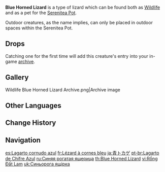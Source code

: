 {{Furnishing Infobox
|id             = 369132
|image          = Wildlife Blue Horned Lizard Icon.png
|category       = Animal
|subcategory    = Outdoor Creature
|quality        = 3
|adeptal_energy = 100
|load           = 350
|reduced_load   = 350
|description    = A small lizard with horns on its head that can often be found in shadowy bushes.<br />These lizards have beautiful blue scales and will break their tails off to escape when caught.<br />Lizard tails have special medicinal properties when dried and ground down into a powder. Some crazy alchemists have even found a way to process them into catalysts for explosions.<br />Once they are separated from the body, these tails will lose their vitality and curl up. They will, for reasons unknown, also turn bright green.<br />The lizards' severed tails grow back faster in the Realm Within thanks to the hospitable conditions within the Serenitea Pot.
|lbType         = Wildlife
|lbFamily       = Other Wildlife
|lbGroup        = Lizards
|source1        = Omni-Ubiquity Net
}}
{{Description|A small lizard with horns on its head that can often be found in shadowy bushes.<br />These lizards have beautiful blue scales and will break their tails off to escape when caught.<br />Lizard tails have special medicinal properties when dried and ground down into a powder. Some crazy alchemists have even found a way to process them into catalysts for explosions.<br />Once they are separated from the body, these tails will lose their vitality and curl up. They will, for reasons unknown, also turn bright green.|[[Archive]] Description}}
'''Blue Horned Lizard''' is a type of lizard which can be found both as [[Wildlife]] and as a pet for the [[Serenitea Pot]].

Outdoor creatures, as the name implies, can only be placed in outdoor spaces within the Serenitea Pot.

==Drops==
{{Card|Lizard Tail|1}}

Catching one for the first time will add this creature's entry into your in-game [[archive]].

==Gallery==
<gallery>
Wildlife Blue Horned Lizard Archive.png|Archive image
</gallery>

==Other Languages==
{{Other Languages
|en      = Blue Horned Lizard
|zhs     = 蓝角蜥
|zhs_rm  = Lán Jiǎo Xī
|zht     = 藍角蜥
|zht_rm  = Lán Jiǎo Xī
|zh_tl   = 
|ja      = 青トカゲ
|ja_rm   = Ao Tokage
|ja_tl   = Blue Lizard
|ko      = 파랑뿔 도마뱀
|ko_rm   = Parangppul Domabaem
|ko_tl   = Blue Horn Lizard
|es      = Lagarto cornudo azul
|es_tl   = Blue Horned Lizard
|fr      = Lézard à cornes bleu
|fr_tl   = Blue Horned Lizard
|ru      = Синяя рогатая ящерица
|ru_tl   = Blue Horned Lizard
|th      = Blue Horned Lizard
|vi      = Rồng Đất Lam
|vi_tl   = 
|de      = Blauhornechse
|de_tl   = Blue Horn Lizard
|id      = Blue Horned Lizard
|pt      = Lagarto de Chifre Azul
|pt_tl   = 
|tr      = Mavi Boynuzlu Kertenkele
|tr_tl   = 
|it      = Lucertola dalle corna blu
|it_tl   = 
}}

==Change History==
{{Change History|1.0}}

==Navigation==
{{Wildlife Navbox|state=collapsed}}
{{Furnishing Navbox/Living|Animal}}

[[es:Lagarto cornudo azul]]
[[fr:Lézard à cornes bleu]]
[[ja:青トカゲ]]
[[pt-br:Lagarto de Chifre Azul]]
[[ru:Синяя рогатая ящерица]]
[[th:Blue Horned Lizard]]
[[vi:Rồng Đất Lam]]
[[uk:Синьорога ящірка]]